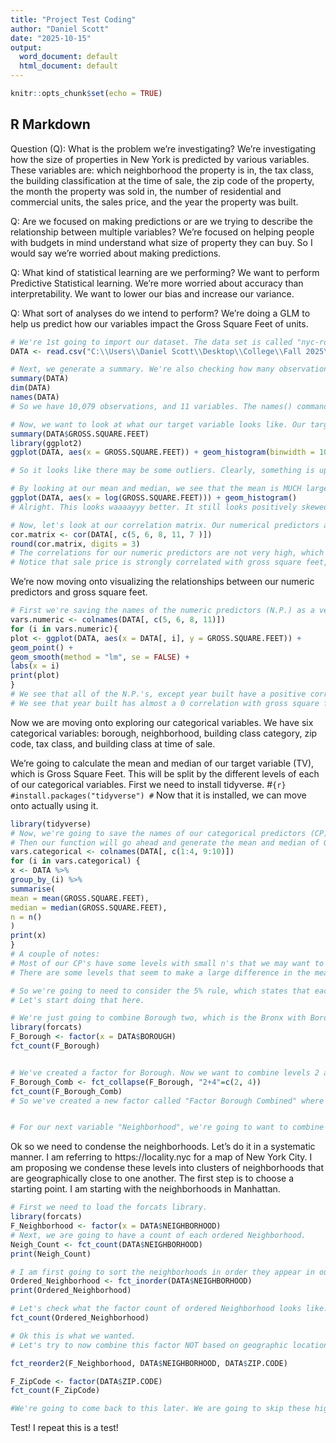 ---
title: "Project Test Coding"
author: "Daniel Scott"
date: "2025-10-15"
output:
  word_document: default
  html_document: default
---

```{r setup, include=FALSE}
knitr::opts_chunk$set(echo = TRUE)
```

## R Markdown
Question (Q): What is the problem we're investigating?
  We're investigating how the size of properties in New York is predicted by
  various variables. These variables are: which neighborhood the property is in, the tax class, the building classification
  at the time of sale, the zip code of the property, the month the property was sold in, the number of residential and
  commercial units, the sales price, and the year the property was built.
  
Q: Are we focused on making predictions or are we trying to describe the relationship between
multiple variables?
  We're focused on helping people with budgets in mind understand what size of property they can buy.
  So I would say we're worried about making predictions.

Q: What kind of statistical learning are we performing?
  We want to perform Predictive Statistical learning. We're more worried about accuracy than interpretability.
  We want to lower our bias and increase our variance.

Q: What sort of analyses do we intend to perform?
  We're doing a GLM to help us predict how our variables impact the Gross Square Feet of units.
  

```{r}
# We're 1st going to import our dataset. The data set is called "nyc-rolling-sales_initialcleaning(1)".
DATA <- read.csv("C:\\Users\\Daniel Scott\\Desktop\\College\\Fall 2025\\Statistical Learning\\Ordered NYC Data.csv")

# Next, we generate a summary. We're also checking how many observations we have and how many variables. 
summary(DATA)
dim(DATA)
names(DATA)
# So we have 10,079 observations, and 11 variables. The names() command tells you the names.

# Now, we want to look at what our target variable looks like. Our target variable = Gross.Square.Feet
summary(DATA$GROSS.SQUARE.FEET)
library(ggplot2)
ggplot(DATA, aes(x = GROSS.SQUARE.FEET)) + geom_histogram(binwidth = 100000)

# So it looks like there may be some outliers. Clearly, something is up because these bins are really really large.The range of our data is very very very large which means it may be tough to graphically look at our data.

# By looking at our mean and median, we see that the mean is MUCH larger than our median. This indicates a positively skewed data set. Since no values of our target variable are 0, we can use a logarithmic transformation to try and make our variable more normal. Let's see how that looks now.
ggplot(DATA, aes(x = log(GROSS.SQUARE.FEET))) + geom_histogram()
# Alright. This looks waaaayyy better. It still looks positively skewed but we're doing much better.

# Now, let's look at our correlation matrix. Our numerical predictors are in columns: five, six, eight and 11. Our target variable is in column 7
cor.matrix <- cor(DATA[, c(5, 6, 8, 11, 7 )])
round(cor.matrix, digits = 3)
# The correlations for our numeric predictors are not very high, which is what we want. We don't want to have to deal with high collinearities, if I am remembering properly.
# Notice that sale price is strongly correlated with gross square feet, and residential units is also strongly correlated as well.
```
We're now moving onto visualizing the relationships between our numeric predictors and gross square feet.
```{r}
# First we're saving the names of the numeric predictors (N.P.) as a vector. Then we're plotting each N.P. against Gross.Square.Feet.
vars.numeric <- colnames(DATA[, c(5, 6, 8, 11)])
for (i in vars.numeric){
plot <- ggplot(DATA, aes(x = DATA[, i], y = GROSS.SQUARE.FEET)) +
geom_point() +
geom_smooth(method = "lm", se = FALSE) +
labs(x = i)
print(plot)
}
# We see that all of the N.P.'s, except year built have a positive correlation with gross square feet.
# We see that year built has almost a 0 correlation with gross square feet. So we'll keep that in the back of our mind.
```
Now we are moving onto exploring our categorical variables. We have six categorical variables: borough, neighborhood, building class category, zip code, tax class, and building class at time of sale.

We're going to calculate the mean and median of our target variable (TV), which is Gross Square Feet. This will be split by the different levels of each of our categorical variables.
First we need to install tidyverse.
#```{r}
#install.packages("tidyverse")
#```
Now that it is installed, we can move onto actually using it.
```{r}
library(tidyverse)
# Now, we're going to save the names of our categorical predictors (CP) as a vector. The column numbers that correspond to our CP's are one through four, then nine and ten.
# Then our function will go ahead and generate the mean and median of Gross Square Feet (GSF) for each level of each CP.
vars.categorical <- colnames(DATA[, c(1:4, 9:10)])
for (i in vars.categorical) {
x <- DATA %>%
group_by_(i) %>%
summarise(
mean = mean(GROSS.SQUARE.FEET),
median = median(GROSS.SQUARE.FEET),
n = n()
)
print(x)
}
# A couple of notes:
# Most of our CP's have some levels with small n's that we may want to combine to reduce dimensionality.
# There are some levels that seem to make a large difference in the mean and median of GSF.

# So we're going to need to consider the 5% rule, which states that each factor level should contain at least 5% of the total observations. For our data set, n = 10,079. 0.05*10,079 = 503.95, which we will round up to 504. So each factor level must contain at least 504 observations in it.
# Let's start doing that here.

# We're just going to combine Borough two, which is the Bronx with Borough four, which is Queens because they both border the East River in NYC.We're checking that everything looks good with the factor count function.
library(forcats)
F_Borough <- factor(x = DATA$BOROUGH)
fct_count(F_Borough)


# We've created a factor for Borough. Now we want to combine levels 2 and 4. Then we'll make sure it worked with the fct_count function again.
F_Borough_Comb <- fct_collapse(F_Borough, "2+4"=c(2, 4))
fct_count(F_Borough_Comb)
# So we've created a new factor called "Factor Borough Combined" where we combined the Bronx and Queens.


# For our next variable "Neighborhood", we're going to want to combine many factor levels together. This will be tricky. I am thinking that we will need to use some logic to combine our factor levels together. Probably we will do it based on keep adding factor levels together until the combined factor level has at least 504 observations in it. Time to figure out how to do this.
```

Ok so we need to condense the neighborhoods. Let's do it in a systematic manner. I am referring to https://locality.nyc for a map of New York City.
I am proposing we condense these levels into clusters of neighborhoods that are geographically close to one another. The first step is to choose a starting point. I am starting with the neighborhoods in Manhattan.
```{r}
# First we need to load the forcats library.
library(forcats)
F_Neighborhood <- factor(x = DATA$NEIGHBORHOOD)
# Next, we are going to have a count of each ordered Neighborhood.
Neigh_Count <- fct_count(DATA$NEIGHBORHOOD)
print(Neigh_Count)

# I am first going to sort the neighborhoods in order they appear in our data set. This is defined as "Ordered_Neighborhood."
Ordered_Neighborhood <- fct_inorder(DATA$NEIGHBORHOOD)
print(Ordered_Neighborhood)

# Let's check what the factor count of ordered Neighborhood looks like.
fct_count(Ordered_Neighborhood)

# Ok this is what we wanted.
# Let's try to now combine this factor NOT based on geographic location but based on Zip Code. This will effectively allow us to include zip code's information and have some sembelence related to geographic information included. Note: Zip Codes are much more about post offices and less to do with geographic information necessarily.

fct_reorder2(F_Neighborhood, DATA$NEIGHBORHOOD, DATA$ZIP.CODE)

F_ZipCode <- factor(DATA$ZIP.CODE)
fct_count(F_ZipCode)

#We're going to come back to this later. We are going to skip these high dimensionality categorical variables and instead just run what we can at the moment.

```

Test! I repeat this is a test!

